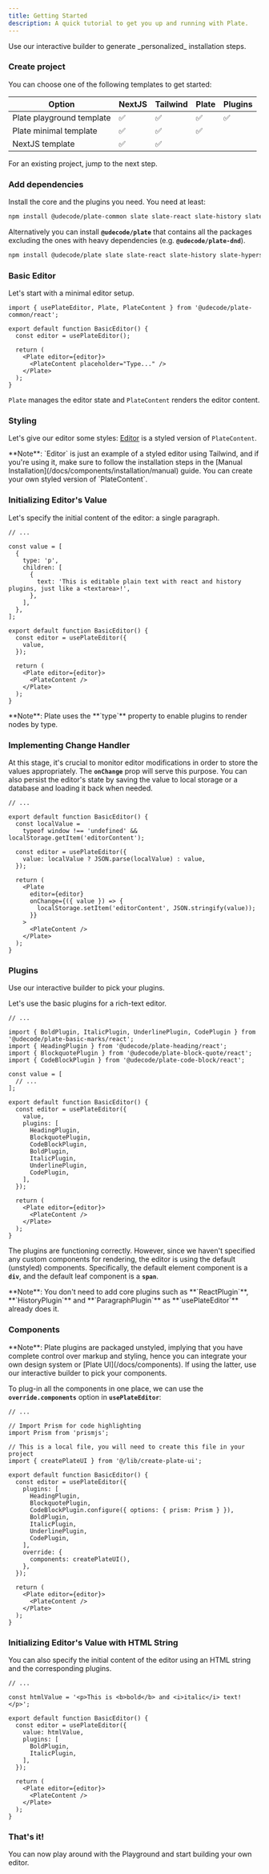 ```yaml
---
title: Getting Started
description: A quick tutorial to get you up and running with Plate.
---
```


<Callout className="my-4">
  Use our <Link href="/?builder=true" target="_blank">interactive builder</Link> to generate _personalized_ installation steps.
</Callout>

<Steps>

### Create project

You can choose one of the following templates to get started:

| Option                                                                                                             | NextJS | Tailwind | Plate | Plugins |
| ------------------------------------------------------------------------------------------------------------------ | ------ | -------- | ----- | ------- |
| <Link target="_blank" href="https://github.com/udecode/plate-playground-template">Plate playground template</Link> | ✅     | ✅       | ✅    | ✅      |
| <Link target="_blank" href="https://github.com/udecode/plate-template">Plate minimal template</Link>               | ✅     | ✅       | ✅    |         |
| <Link target="_blank" href="/docs/components/installation/next">NextJS template</Link>                             | ✅     | ✅       |       |         |

For an existing project, jump to the next step.

### Add dependencies

Install the core and the plugins you need. You need at least:

```bash
npm install @udecode/plate-common slate slate-react slate-history slate-hyperscript react react-dom
```

Alternatively you can install **`@udecode/plate`** that contains all the packages excluding the ones with heavy dependencies (e.g. **`@udecode/plate-dnd`**).

```bash
npm install @udecode/plate slate slate-react slate-history slate-hyperscript react react-dom
```

### Basic Editor

Let's start with a minimal editor setup.

```tsx showLineNumbers {4,7-9}
import { usePlateEditor, Plate, PlateContent } from '@udecode/plate-common/react';

export default function BasicEditor() {
  const editor = usePlateEditor();

  return (
    <Plate editor={editor}>
      <PlateContent placeholder="Type..." />
    </Plate>
  );
}
```

`Plate` manages the editor state and `PlateContent` renders the editor content.

<ComponentPreview name="basic-editor-default-demo" padding="md" />

### Styling

Let's give our editor some styles: [Editor](/docs/components/editor) is a styled version of `PlateContent`.

<ComponentPreview name="basic-editor-styling-demo" padding="md" />

<Callout className="mt-4">
  **Note**: `Editor` is just an example of a styled editor using Tailwind, and if you're using it, make sure to follow the installation steps in the [Manual Installation](/docs/components/installation/manual) guide. You can create your own styled version of `PlateContent`.
  <ComponentSource name="editor" />
</Callout>

### Initializing Editor's Value

Let's specify the initial content of the editor: a single paragraph.

```tsx showLineNumbers {3-12,16}
// ...

const value = [
  {
    type: 'p',
    children: [
      {
        text: 'This is editable plain text with react and history plugins, just like a <textarea>!',
      },
    ],
  },
];

export default function BasicEditor() {
  const editor = usePlateEditor({
    value,
  });

  return (
    <Plate editor={editor}>
      <PlateContent />
    </Plate>
  );
}
```

<Callout className="mt-4">
  **Note**: Plate uses the **`type`** property to enable plugins to render nodes
  by type.
</Callout>

<ComponentPreview name="basic-editor-value-demo" padding="md" />

### Implementing Change Handler

At this stage, it's crucial to monitor editor modifications in order to store the values appropriately. The **`onChange`** prop will serve this purpose. You can also persist the editor's state by saving the value to local storage or a database and loading it back when needed.

```tsx showLineNumbers {4-5,8,14-16}
// ...

export default function BasicEditor() {
  const localValue =
    typeof window !== 'undefined' && localStorage.getItem('editorContent');

  const editor = usePlateEditor({
    value: localValue ? JSON.parse(localValue) : value,
  });

  return (
    <Plate
      editor={editor}
      onChange={({ value }) => {
        localStorage.setItem('editorContent', JSON.stringify(value));
      }}
    >
      <PlateContent />
    </Plate>
  );
}
```

<ComponentPreview name="basic-editor-handler-demo" padding="md" />

### Plugins

<Callout className="my-4">
  Use our <Link href="/?builder=true" target="_blank">interactive builder</Link> to pick your plugins.
</Callout>

Let's use the basic plugins for a rich-text editor.

```tsx showLineNumbers {15-23}
// ...

import { BoldPlugin, ItalicPlugin, UnderlinePlugin, CodePlugin } from '@udecode/plate-basic-marks/react';
import { HeadingPlugin } from '@udecode/plate-heading/react';
import { BlockquotePlugin } from '@udecode/plate-block-quote/react';
import { CodeBlockPlugin } from '@udecode/plate-code-block/react';

const value = [
  // ...
];

export default function BasicEditor() {
  const editor = usePlateEditor({
    value,
    plugins: [
      HeadingPlugin,
      BlockquotePlugin,
      CodeBlockPlugin,
      BoldPlugin,
      ItalicPlugin,
      UnderlinePlugin,
      CodePlugin,
    ],
  });

  return (
    <Plate editor={editor}>
      <PlateContent />
    </Plate>
  );
}
```

<ComponentPreview name="basic-plugins-default-demo" padding="md" />

The plugins are functioning correctly. However, since we haven't specified any custom components for rendering, the editor is using the default (unstyled) components. Specifically, the default element component is a **`div`**, and the default leaf component is a **`span`**.

<Callout className="mt-4">
  **Note**: You don't need to add core plugins such as **`ReactPlugin`**,
  **`HistoryPlugin`** and **`ParagraphPlugin`** as **`usePlateEditor`** already does it.
</Callout>

### Components

<Callout className="mt-4">
  **Note**: Plate plugins are packaged unstyled, implying that you have complete
  control over markup and styling, hence you can integrate your own design
  system or [Plate UI](/docs/components). If using the latter, use our <Link href="/?builder=true" target="_blank">interactive builder</Link> to pick your components.
</Callout>

To plug-in all the components in one place, we can use the **`override.components`** option in **`usePlateEditor`**:

```tsx showLineNumbers {14,20-22}
// ...

// Import Prism for code highlighting
import Prism from 'prismjs';

// This is a local file, you will need to create this file in your project
import { createPlateUI } from '@/lib/create-plate-ui';

export default function BasicEditor() {
  const editor = usePlateEditor({
    plugins: [
      HeadingPlugin,
      BlockquotePlugin,
      CodeBlockPlugin.configure({ options: { prism: Prism } }),
      BoldPlugin,
      ItalicPlugin,
      UnderlinePlugin,
      CodePlugin,
    ],
    override: {
      components: createPlateUI(),
    },
  });

  return (
    <Plate editor={editor}>
      <PlateContent />
    </Plate>
  );
}
```

<ComponentSource src="src/lib/plate/create-plate-ui.ts" />

<ComponentPreview name="basic-plugins-components-demo" padding="md" />

### Initializing Editor's Value with HTML String

You can also specify the initial content of the editor using an HTML string and the corresponding plugins.

```tsx showLineNumbers {3,7}
// ...

const htmlValue = '<p>This is <b>bold</b> and <i>italic</i> text!</p>';

export default function BasicEditor() {
  const editor = usePlateEditor({
    value: htmlValue,
    plugins: [
      BoldPlugin,
      ItalicPlugin,
    ],
  });

  return (
    <Plate editor={editor}>
      <PlateContent />
    </Plate>
  );
}
```

### That's it!

You can now play around with the <Link href="/?builder=true">Playground</Link> and start building your own editor.

</Steps>
